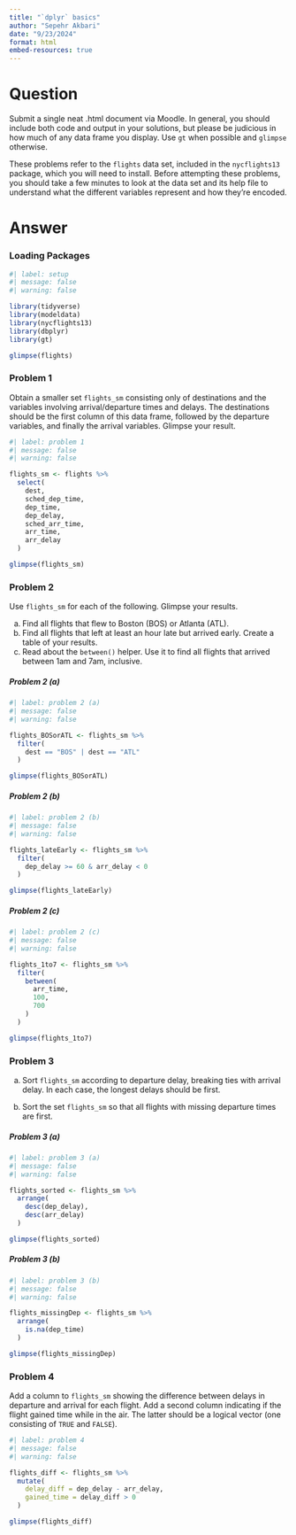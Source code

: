 ```yaml
---
title: "`dplyr` basics"
author: "Sepehr Akbari"
date: "9/23/2024"
format: html
embed-resources: true
---
```


# Question

Submit a single neat .html document via Moodle. In general, you should include both code and output in your solutions, but please be judicious in how much of any data frame you display. Use `gt` when possible and `glimpse` otherwise.

These problems refer to the `flights` data set, included in the `nycflights13` package, which you will need to install. Before attempting these problems, you should take a few minutes to look at the data set and its help file to understand what the different variables represent and how they’re encoded.

# Answer

### Loading Packages

```r
#| label: setup
#| message: false
#| warning: false

library(tidyverse)
library(modeldata)
library(nycflights13)
library(dbplyr)
library(gt)
```

```r
glimpse(flights)
```

### Problem 1

Obtain a smaller set `flights_sm` consisting only of destinations and the variables involving arrival/departure times and delays. The destinations should be the first column of this data frame, followed by the departure variables, and finally the arrival variables. Glimpse your result.

```r
#| label: problem 1
#| message: false
#| warning: false

flights_sm <- flights %>% 
  select(
    dest, 
    sched_dep_time, 
    dep_time, 
    dep_delay, 
    sched_arr_time, 
    arr_time, 
    arr_delay
  ) 

glimpse(flights_sm)
```

### Problem 2

Use `flights_sm` for each of the following. Glimpse your results. 

a. Find all flights that flew to Boston (BOS) or Atlanta (ATL). 
b. Find all flights that left at least an hour late but arrived early. Create a table of your results. 
c. Read about the `between()` helper. Use it to find all flights that arrived between 1am and 7am, inclusive.

##### Problem 2 (a)

```r
#| label: problem 2 (a)
#| message: false
#| warning: false

flights_BOSorATL <- flights_sm %>% 
  filter(
    dest == "BOS" | dest == "ATL"
  )

glimpse(flights_BOSorATL)
```

##### Problem 2 (b)

```r
#| label: problem 2 (b)
#| message: false
#| warning: false

flights_lateEarly <- flights_sm %>% 
  filter(
    dep_delay >= 60 & arr_delay < 0
  )

glimpse(flights_lateEarly)
```

##### Problem 2 (c)

```r
#| label: problem 2 (c)
#| message: false
#| warning: false

flights_1to7 <- flights_sm %>% 
  filter(
    between(
      arr_time, 
      100, 
      700
    )
  )

glimpse(flights_1to7)
```

### Problem 3

a.  Sort `flights_sm` according to departure delay, breaking ties with arrival delay. In each case, the longest delays should be first.

b.  Sort the set `flights_sm` so that all flights with missing departure times are first.

##### Problem 3 (a)

```r
#| label: problem 3 (a)
#| message: false
#| warning: false

flights_sorted <- flights_sm %>% 
  arrange(
    desc(dep_delay), 
    desc(arr_delay)
  )

glimpse(flights_sorted)
```

##### Problem 3 (b)

```r
#| label: problem 3 (b)
#| message: false
#| warning: false

flights_missingDep <- flights_sm %>% 
  arrange(
    is.na(dep_time)
  )

glimpse(flights_missingDep)
```

### Problem 4

Add a column to `flights_sm` showing the difference between delays in departure and arrival
for each flight. Add a second column indicating if the flight gained time while in the air. The
latter should be a logical vector (one consisting of `TRUE` and `FALSE`).

```r
#| label: problem 4
#| message: false
#| warning: false

flights_diff <- flights_sm %>% 
  mutate(
    delay_diff = dep_delay - arr_delay,
    gained_time = delay_diff > 0
  )

glimpse(flights_diff)
```

